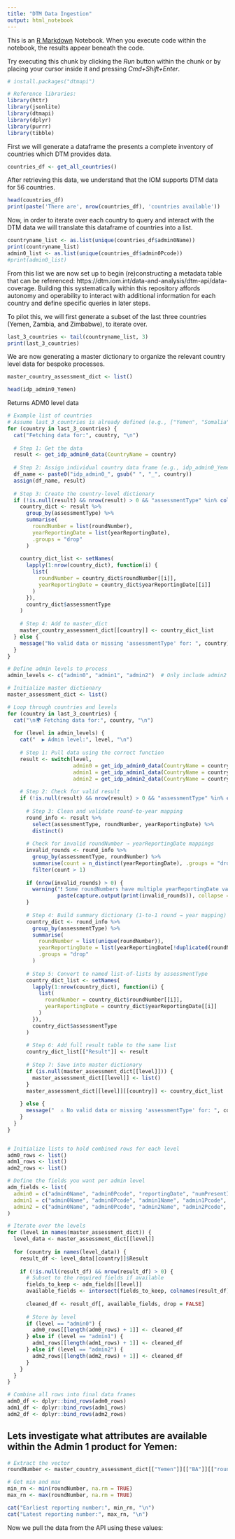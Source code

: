 ```yaml
---
title: "DTM Data Ingestion"
output: html_notebook
---
```


This is an [R Markdown](http://rmarkdown.rstudio.com) Notebook. When you execute code within the notebook, the results appear beneath the code. 

Try executing this chunk by clicking the *Run* button within the chunk or by placing your cursor inside it and pressing *Cmd+Shift+Enter*. 

```r
# install.packages("dtmapi")
```


```r
# Reference libraries:
library(httr)
library(jsonlite)
library(dtmapi)
library(dplyr)
library(purrr)
library(tibble)

```

First we will generate a dataframe the presents a complete inventory of countries which DTM provides data.
```r
countries_df <- get_all_countries()
```

After retrieving this data, we understand that the IOM supports DTM data for 56 countries.
```r
head(countries_df)
print(paste('There are', nrow(countries_df), 'countries available'))
```
Now, in order to iterate over each country to query and interact with the DTM data we will translate this dataframe of countries into a list.

```r
countryname_list <- as.list(unique(countries_df$admin0Name))
print(countryname_list)
admin0_list <- as.list(unique(countries_df$admin0Pcode))
#print(admin0_list)
```

From this list we are now set up to begin (re)constructing a metadata table that can be referenced: https://dtm.iom.int/data-and-analysis/dtm-api/data-coverage. Building this systematically within this repository affords autonomy and operability to interact with additional information for each country and define specific queries in later steps.

To pilot this, we will first generate a subset of the last three countries (Yemen, Zambia, and Zimbabwe), to iterate over.

```r
last_3_countries <- tail(countryname_list, 3)
print(last_3_countries)
```
We are now generating a master dictionary to organize the relevant country level data for bespoke processes.

```r
master_country_assessment_dict <- list()
```

```r
head(idp_admin0_Yemen)
```

Returns ADM0 level data

```r
# Example list of countries
# Assume last_3_countries is already defined (e.g., ["Yemen", "Somalia", "Ethiopia"])
for (country in last_3_countries) {
  cat("Fetching data for:", country, "\n")
  
  # Step 1: Get the data
  result <- get_idp_admin0_data(CountryName = country)
  
  # Step 2: Assign individual country data frame (e.g., idp_admin0_Yemen)
  df_name <- paste0("idp_admin0_", gsub(" ", "_", country))
  assign(df_name, result)
  
  # Step 3: Create the country-level dictionary
  if (!is.null(result) && nrow(result) > 0 && "assessmentType" %in% colnames(result)) {
    country_dict <- result %>%
      group_by(assessmentType) %>%
      summarise(
        roundNumber = list(roundNumber),
        yearReportingDate = list(yearReportingDate),
        .groups = "drop"
      )
    
    country_dict_list <- setNames(
      lapply(1:nrow(country_dict), function(i) {
        list(
          roundNumber = country_dict$roundNumber[[i]],
          yearReportingDate = country_dict$yearReportingDate[[i]]
        )
      }),
      country_dict$assessmentType
    )
    
    # Step 4: Add to master_dict
    master_country_assessment_dict[[country]] <- country_dict_list
  } else {
    message("No valid data or missing 'assessmentType' for: ", country)
  }
}


```



```r
# Define admin levels to process
admin_levels <- c("admin0", "admin1", "admin2")  # Only include admin2 if supported

# Initialize master dictionary
master_assessment_dict <- list()

# Loop through countries and levels
for (country in last_3_countries) {
  cat("\n🌍 Fetching data for:", country, "\n")
  
  for (level in admin_levels) {
    cat("  ▶️ Admin level:", level, "\n")
    
    # Step 1: Pull data using the correct function
    result <- switch(level,
                     admin0 = get_idp_admin0_data(CountryName = country),
                     admin1 = get_idp_admin1_data(CountryName = country),
                     admin2 = get_idp_admin2_data(CountryName = country))
    
    # Step 2: Check for valid result
    if (!is.null(result) && nrow(result) > 0 && "assessmentType" %in% colnames(result)) {
      
      # Step 3: Clean and validate round-to-year mapping
      round_info <- result %>%
        select(assessmentType, roundNumber, yearReportingDate) %>%
        distinct()
      
      # Check for invalid roundNumber → yearReportingDate mappings
      invalid_rounds <- round_info %>%
        group_by(assessmentType, roundNumber) %>%
        summarise(count = n_distinct(yearReportingDate), .groups = "drop") %>%
        filter(count > 1)
      
      if (nrow(invalid_rounds) > 0) {
        warning("❗ Some roundNumbers have multiple yearReportingDate values for ", country, " at ", level, ":\n",
                paste(capture.output(print(invalid_rounds)), collapse = "\n"))
      }
      
      # Step 4: Build summary dictionary (1-to-1 round → year mapping)
      country_dict <- round_info %>%
        group_by(assessmentType) %>%
        summarise(
          roundNumber = list(unique(roundNumber)),
          yearReportingDate = list(yearReportingDate[!duplicated(roundNumber)]),
          .groups = "drop"
        )
      
      # Step 5: Convert to named list-of-lists by assessmentType
      country_dict_list <- setNames(
        lapply(1:nrow(country_dict), function(i) {
          list(
            roundNumber = country_dict$roundNumber[[i]],
            yearReportingDate = country_dict$yearReportingDate[[i]]
          )
        }),
        country_dict$assessmentType
      )
      
      # Step 6: Add full result table to the same list
      country_dict_list[["Result"]] <- result
      
      # Step 7: Save into master dictionary
      if (is.null(master_assessment_dict[[level]])) {
        master_assessment_dict[[level]] <- list()
      }
      master_assessment_dict[[level]][[country]] <- country_dict_list
      
    } else {
      message("  ⚠️ No valid data or missing 'assessmentType' for: ", country, " at ", level)
    }
  }
}



```


```r
# Initialize lists to hold combined rows for each level
adm0_rows <- list()
adm1_rows <- list()
adm2_rows <- list()

# Define the fields you want per admin level
adm_fields <- list(
  admin0 = c("admin0Name", "admin0Pcode", "reportingDate", "numPresentIdpInd"),
  admin1 = c("admin0Name", "admin0Pcode", "admin1Name", "admin1Pcode", "reportingDate", "numPresentIdpInd"),
  admin2 = c("admin0Name", "admin0Pcode", "admin2Name", "admin2Pcode", "reportingDate", "numPresentIdpInd")
)

# Iterate over the levels
for (level in names(master_assessment_dict)) {
  level_data <- master_assessment_dict[[level]]
  
  for (country in names(level_data)) {
    result_df <- level_data[[country]]$Result
    
    if (!is.null(result_df) && nrow(result_df) > 0) {
      # Subset to the required fields if available
      fields_to_keep <- adm_fields[[level]]
      available_fields <- intersect(fields_to_keep, colnames(result_df))
      
      cleaned_df <- result_df[, available_fields, drop = FALSE]
      
      # Store by level
      if (level == "admin0") {
        adm0_rows[[length(adm0_rows) + 1]] <- cleaned_df
      } else if (level == "admin1") {
        adm1_rows[[length(adm1_rows) + 1]] <- cleaned_df
      } else if (level == "admin2") {
        adm2_rows[[length(adm2_rows) + 1]] <- cleaned_df
      }
    }
  }
}

# Combine all rows into final data frames
adm0_df <- dplyr::bind_rows(adm0_rows)
adm1_df <- dplyr::bind_rows(adm1_rows)
adm2_df <- dplyr::bind_rows(adm2_rows)
```

## Lets investigate what attributes are available within the Admin 1 product for Yemen:

```r
# Extract the vector
roundNumber <- master_country_assessment_dict[["Yemen"]][["BA"]][["roundNumber"]]

# Get min and max
min_rn <- min(roundNumber, na.rm = TRUE)
max_rn <- max(roundNumber, na.rm = TRUE)

cat("Earliest reporting number:", min_rn, "\n")
cat("Latest reporting number:", max_rn, "\n")

```

Now we pull the data from the API using these values:





